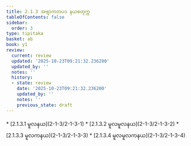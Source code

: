 ```yaml
---
title: 2.1.3 အဗျာကတပဒ နယစတုက္က
tableOfContents: false
sidebar:
  order: 3
type: tipitaka
basket: ab
book: y1
review:
  current: review
  updated: '2025-10-23T09:21:32.236200'
  updated_by: ''
  notes: ''
  history:
  - state: review
    date: '2025-10-23T09:21:32.236200'
    updated_by: ''
    notes: ''
    previous_state: draft
---
```



<ReviewStatus review={frontmatter.review} showDetails={true} />

<HypothesisAnnotation frontmatter={frontmatter} />

<DynamicBreadcrumb />



<TableOfContents book="y1" section="2.1.3">
* [2.1.3.1 မူလနယ](2-1-3/2-1-3-1)
* [2.1.3.2 မူလမူလနယ](2-1-3/2-1-3-2)
* [2.1.3.3 မူလကနယ](2-1-3/2-1-3-3)
* [2.1.3.4 မူလမူလကနယ](2-1-3/2-1-3-4)
</TableOfContents>